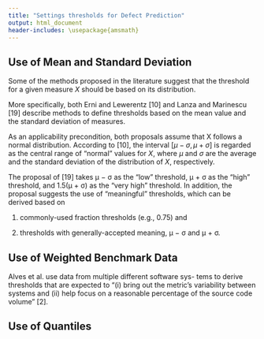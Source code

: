```yaml
---
title: "Settings thresholds for Defect Prediction"
output: html_document
header-includes: \usepackage{amsmath}
---
```



## Use of Mean and Standard Deviation 

Some of the methods proposed in the literature suggest that the threshold for a given measure $X$ should be based on its distribution. 

More specifically, both Erni and Lewerentz [10] and Lanza and Marinescu [19] describe methods to define thresholds based on the mean value and the standard deviation of measures. 

As an applicability precondition, both proposals assume that X follows a normal distribution.
According to [10], the interval $[\mu − \sigma, \mu + \sigma]$ is regarded as the central range of “normal” values for $X$, where $\mu$ and $\sigma$ are the average and the standard deviation of the distribution of $X$, respectively.

The proposal of [19] takes μ − σ as the “low” threshold, μ + σ as the “high” threshold, and 1.5(μ + σ) as the “very high” threshold. In addition, the proposal suggests the use of “meaningful” thresholds, which can be derived based on

(1) commonly-used fraction thresholds (e.g., 0.75) and 

(2) thresholds with generally-accepted meaning, μ − σ and μ + σ.


## Use of Weighted Benchmark Data

Alves et al. use data from multiple different software sys-
tems to derive thresholds that are expected to “(i) bring out
the metric’s variability between systems and (ii) help focus
on a reasonable percentage of the source code volume” [2].


## Use of Quantiles

